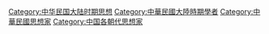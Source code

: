 [[Category:中华民国大陆时期思想|Category:中华民国大陆时期思想]]
[[Category:中華民國大陸時期學者|Category:中華民國大陸時期學者]]
[[Category:中華民國思想家|Category:中華民國思想家]]
[[Category:中国各朝代思想家|Category:中国各朝代思想家]]